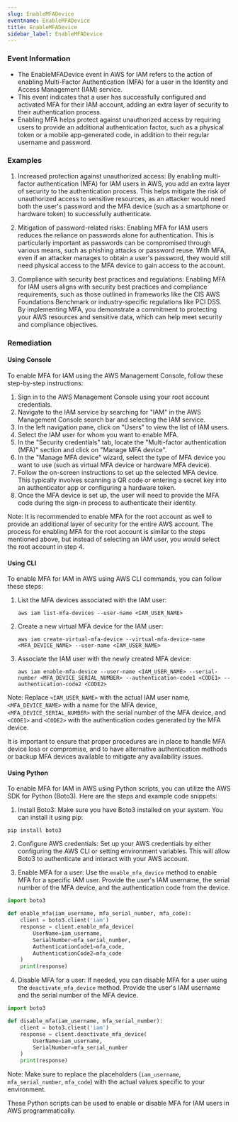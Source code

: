 ```yaml
--- 
slug: EnableMFADevice
eventname: EnableMFADevice
title: EnableMFADevice
sidebar_label: EnableMFADevice
---
```

                       
### Event Information

- The EnableMFADevice event in AWS for IAM refers to the action of enabling Multi-Factor Authentication (MFA) for a user in the Identity and Access Management (IAM) service.
- This event indicates that a user has successfully configured and activated MFA for their IAM account, adding an extra layer of security to their authentication process.
- Enabling MFA helps protect against unauthorized access by requiring users to provide an additional authentication factor, such as a physical token or a mobile app-generated code, in addition to their regular username and password.


### Examples

1. Increased protection against unauthorized access: By enabling multi-factor authentication (MFA) for IAM users in AWS, you add an extra layer of security to the authentication process. This helps mitigate the risk of unauthorized access to sensitive resources, as an attacker would need both the user's password and the MFA device (such as a smartphone or hardware token) to successfully authenticate.

2. Mitigation of password-related risks: Enabling MFA for IAM users reduces the reliance on passwords alone for authentication. This is particularly important as passwords can be compromised through various means, such as phishing attacks or password reuse. With MFA, even if an attacker manages to obtain a user's password, they would still need physical access to the MFA device to gain access to the account.

3. Compliance with security best practices and regulations: Enabling MFA for IAM users aligns with security best practices and compliance requirements, such as those outlined in frameworks like the CIS AWS Foundations Benchmark or industry-specific regulations like PCI DSS. By implementing MFA, you demonstrate a commitment to protecting your AWS resources and sensitive data, which can help meet security and compliance objectives.

### Remediation

#### Using Console

To enable MFA for IAM using the AWS Management Console, follow these step-by-step instructions:

1. Sign in to the AWS Management Console using your root account credentials.
2. Navigate to the IAM service by searching for "IAM" in the AWS Management Console search bar and selecting the IAM service.
3. In the left navigation pane, click on "Users" to view the list of IAM users.
4. Select the IAM user for whom you want to enable MFA.
5. In the "Security credentials" tab, locate the "Multi-factor authentication (MFA)" section and click on "Manage MFA device".
6. In the "Manage MFA device" wizard, select the type of MFA device you want to use (such as virtual MFA device or hardware MFA device).
7. Follow the on-screen instructions to set up the selected MFA device. This typically involves scanning a QR code or entering a secret key into an authenticator app or configuring a hardware token.
8. Once the MFA device is set up, the user will need to provide the MFA code during the sign-in process to authenticate their identity.

Note: It is recommended to enable MFA for the root account as well to provide an additional layer of security for the entire AWS account. The process for enabling MFA for the root account is similar to the steps mentioned above, but instead of selecting an IAM user, you would select the root account in step 4.

#### Using CLI

To enable MFA for IAM in AWS using AWS CLI commands, you can follow these steps:

1. List the MFA devices associated with the IAM user:
   ```
   aws iam list-mfa-devices --user-name <IAM_USER_NAME>
   ```

2. Create a new virtual MFA device for the IAM user:
   ```
   aws iam create-virtual-mfa-device --virtual-mfa-device-name <MFA_DEVICE_NAME> --user-name <IAM_USER_NAME>
   ```

3. Associate the IAM user with the newly created MFA device:
   ```
   aws iam enable-mfa-device --user-name <IAM_USER_NAME> --serial-number <MFA_DEVICE_SERIAL_NUMBER> --authentication-code1 <CODE1> --authentication-code2 <CODE2>
   ```

Note: Replace `<IAM_USER_NAME>` with the actual IAM user name, `<MFA_DEVICE_NAME>` with a name for the MFA device, `<MFA_DEVICE_SERIAL_NUMBER>` with the serial number of the MFA device, and `<CODE1>` and `<CODE2>` with the authentication codes generated by the MFA device.

It is important to ensure that proper procedures are in place to handle MFA device loss or compromise, and to have alternative authentication methods or backup MFA devices available to mitigate any availability issues.

#### Using Python

To enable MFA for IAM in AWS using Python scripts, you can utilize the AWS SDK for Python (Boto3). Here are the steps and example code snippets:

1. Install Boto3: Make sure you have Boto3 installed on your system. You can install it using pip:
```
pip install boto3
```

2. Configure AWS credentials: Set up your AWS credentials by either configuring the AWS CLI or setting environment variables. This will allow Boto3 to authenticate and interact with your AWS account.

3. Enable MFA for a user: Use the `enable_mfa_device` method to enable MFA for a specific IAM user. Provide the user's IAM username, the serial number of the MFA device, and the authentication code from the device.
```python
import boto3

def enable_mfa(iam_username, mfa_serial_number, mfa_code):
    client = boto3.client('iam')
    response = client.enable_mfa_device(
        UserName=iam_username,
        SerialNumber=mfa_serial_number,
        AuthenticationCode1=mfa_code,
        AuthenticationCode2=mfa_code
    )
    print(response)
```

4. Disable MFA for a user: If needed, you can disable MFA for a user using the `deactivate_mfa_device` method. Provide the user's IAM username and the serial number of the MFA device.
```python
import boto3

def disable_mfa(iam_username, mfa_serial_number):
    client = boto3.client('iam')
    response = client.deactivate_mfa_device(
        UserName=iam_username,
        SerialNumber=mfa_serial_number
    )
    print(response)
```

Note: Make sure to replace the placeholders (`iam_username`, `mfa_serial_number`, `mfa_code`) with the actual values specific to your environment.

These Python scripts can be used to enable or disable MFA for IAM users in AWS programmatically.


 